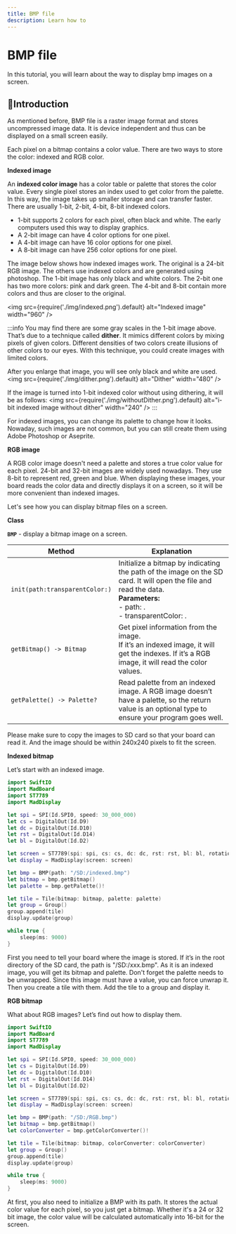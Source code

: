 ```yaml
---
title: BMP file
description: Learn how to
---
```


# BMP file

In this tutorial, you will learn about the way to display bmp images on a screen.

## 🔸Introduction

As mentioned before, BMP file is a raster image format and stores uncompressed image data. It is device independent and thus can be displayed on a small screen easily.

Each pixel on a bitmap contains a color value. There are two ways to store the color: indexed and RGB color. 

**Indexed image**

An **indexed color image** has a color table or palette that stores the color value. Every single pixel stores an index used to get color from the palette. In this way, the image takes up smaller storage and can transfer faster. There are usually 1-bit, 2-bit, 4-bit, 8-bit indexed colors. 

* 1-bit supports 2 colors for each pixel, often black and white. The early computers used this way to display graphics.  
* A 2-bit image can have 4 color options for one pixel.
* A 4-bit image can have 16 color options for one pixel.
* A 8-bit image can have 256 color options for one pixel.

The image below shows how indexed images work. The original is a 24-bit RGB image. The others use indexed colors and are generated using photoshop. The 1-bit image has only black and white colors. The 2-bit one has two more colors: pink and dark green. The 4-bit and 8-bit contain more colors and thus are closer to the original.


<img
  src={require('./img/indexed.png').default}
  alt="Indexed image" width="960"
/>

:::info
You may find there are some gray scales in the 1-bit image above. That’s due to a technique called **dither**. It mimics different colors by mixing pixels of given colors. Different densities of two colors create illusions of other colors to our eyes. With this technique, you could create images with limited colors.

After you enlarge that image, you will see only black and white are used. 
<img
  src={require('./img/dither.png').default}
  alt="Dither" width="480"
/>

If the image is turned into 1-bit indexed color without using dithering, it will be as follows:
<img
  src={require('./img/withoutDither.png').default}
  alt="i-bit indexed image without dither" width="240"
/>
:::

For indexed images, you can change its palette to change how it looks. Nowaday, such images are not common, but you can still create them using Adobe Photoshop or Aseprite.

**RGB image**

A RGB color image doesn't need a palette and stores a true color value for each pixel.  24-bit and 32-bit images are widely used nowadays. They use 8-bit to represent red, green and blue. When displaying these images, your board reads the color data and directly displays it on a screen, so it will be more convenient than indexed images.

Let's see how you can display bitmap files on a screen. 

**Class**

**`BMP`** - display a bitmap image on a screen.

| Method | Explanation |
| ------ | ----------- |
| `init(path:transparentColor:)` | Initialize a bitmap by indicating the path of the image on the SD card. It will open the file and read the data. <br />**Parameters:** <br /> - path: . <br /> - transparentColor: . |
| `getBitmap() -> Bitmap` | Get pixel information from the image. <br />If it’s an indexed image, it will get the indexes. If it’s a RGB image, it will read the color values. |
| `getPalette() -> Palette?` | Read palette from an indexed image. A RGB image doesn’t have a palette, so the return value is an optional type to ensure your program goes well. |

 
Please make sure to copy the images to SD card so that your board can read it. And the image should be within 240x240 pixels to fit the screen.


**Indexed bitmap**

Let’s start with an indexed image.

```swift
import SwiftIO
import MadBoard
import ST7789
import MadDisplay

let spi = SPI(Id.SPI0, speed: 30_000_000)
let cs = DigitalOut(Id.D9)
let dc = DigitalOut(Id.D10)
let rst = DigitalOut(Id.D14)
let bl = DigitalOut(Id.D2)

let screen = ST7789(spi: spi, cs: cs, dc: dc, rst: rst, bl: bl, rotation: .angle90)
let display = MadDisplay(screen: screen)

let bmp = BMP(path: "/SD:/indexed.bmp")
let bitmap = bmp.getBitmap()
let palette = bmp.getPalette()!

let tile = Tile(bitmap: bitmap, palette: palette)
let group = Group()
group.append(tile)
display.update(group)

while true {
    sleep(ms: 9000)
}
```

First you need to tell your board where the image is stored. If it’s in the root directory of the SD card, the path is  "/SD:/xxx.bmp".
As it is an indexed image, you will get its bitmap and palette. Don't forget the palette needs to be unwrapped. Since this image must have a value, you can force unwrap it. Then you create a tile with them. Add the tile to a group and display it. 

**RGB bitmap**

What about RGB images? Let’s find out how to display them.

```swift
import SwiftIO
import MadBoard
import ST7789
import MadDisplay

let spi = SPI(Id.SPI0, speed: 30_000_000)
let cs = DigitalOut(Id.D9)
let dc = DigitalOut(Id.D10)
let rst = DigitalOut(Id.D14)
let bl = DigitalOut(Id.D2)

let screen = ST7789(spi: spi, cs: cs, dc: dc, rst: rst, bl: bl, rotation: .angle90)
let display = MadDisplay(screen: screen)

let bmp = BMP(path: "/SD:/RGB.bmp")
let bitmap = bmp.getBitmap()
let colorConverter = bmp.getColorConverter()!

let tile = Tile(bitmap: bitmap, colorConverter: colorConverter)
let group = Group()
group.append(tile)
display.update(group)

while true {
    sleep(ms: 9000)
}
```

At first, you also need to initialize a BMP with its path. It stores the actual color value for each pixel, so you just get a bitmap. Whether it's a 24 or 32 bit image, the color value will be calculated automatically into 16-bit for the screen.
